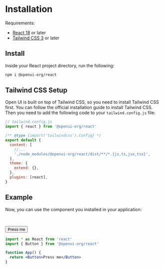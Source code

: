 
# Installation

Requirements:

- [React 18](https://reactjs.org/) or later
- [Tailwind CSS 3](https://tailwindcss.com/) or later

## Install

Inside your React project directory, run the following:

```sh npm2yarn
npm i @openui-org/react
```

<Steps />

## Tailwind CSS Setup

Open UI is built on top of Tailwind CSS, so you need to install Tailwind CSS first. You can follow the official installation guide to install Tailwind CSS. Then you need to add the following code to your `tailwind.config.js` file:

```jsx
// tailwind.config.js
import { react } from '@openui-org/react'

/** @type {import('tailwindcss').Config} */
export default {
  content: [
    //...
    './node_modules/@openui-org/react/dist/**/*.{js,ts,jsx,tsx}',
  ],
  theme: {
    extend: {},
  },
  plugins: [react],
}
```

## Example

Now, you can use the component you installed in your application:

<br />

<Button>Press me</Button>

```jsx
import * as React from 'react'
import { Button } from '@openui-org/react'

function App() {
  return <Button>Press me</Button>
}
```
